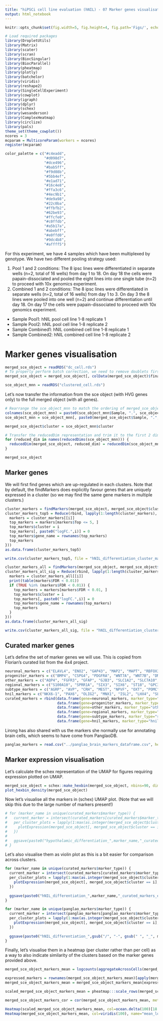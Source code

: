 ```yaml
---
title: "hiPSCi cell line evaluation (hNIL) - 07 Marker genes visualisation"
output: html_notebook
---
```


```r
knitr::opts_chunk$set(fig.width=5, fig.height=4, fig.path='Figs/', echo=FALSE, warning=FALSE, message=FALSE)
```

```r
# Load required packages
library(DropletUtils)
library(Matrix)
library(scater) 
library(scran)
library(BiocSingular)
library(BiocParallel)
library(pheatmap)
library(plotly)
library(batchelor)
library(viridis)
library(reshape2)
library(SingleCellExperiment)
library(cowplot)
library(igraph)
library(dplyr)
library(schex)
library(wesanderson)
library(ComplexHeatmap)
library(circlize)
library(pals)
theme_set(theme_cowplot())
ncores = 3
mcparam = MulticoreParam(workers = ncores)
register(mcparam)
```

```r
color_palette = c("#c4eadd",
                  "#d098d7",
                  "#dce496",
                  "#bab5ff",
                  "#f9d08b",
                  "#5bb4ef",
                  "#e1ad71",
                  "#16c4e8",
                  "#ffa3c6",
                  "#4ec9b1",
                  "#de9a98",
                  "#22c0ba",
                  "#ffbfb2",
                  "#62be93",
                  "#ffcfe0",
                  "#c0ffdb",
                  "#a5b17a",
                  "#abebff",
                  "#e0ffd0",
                  "#9dc4b8",
                  "#affff5")
```

For this experiment, we have 4 samples which have been multiplexed by genotype. We have two different pooling strategy used:

 1. Pool 1 and 2 conditions: The 8 ipsc lines were differentiated in separate wells (n=2, total of 16 wells) from day 1 to 18. On day 18 the cells were papain-dissociated and pooled the eight lines into one single tube (n=2) to proceed with 10x genomics experiment.
 2. Combined 1 and 2 conditions: The 8 ipsc lines were differentiated in separate wells (n=2, total of 16 wells) from day 1 to 3.  On day 3 the 8 lines were pooled into one well (n=2) and continue differentiation until day 18.  On day 17 the cells were papain-dissociated to proceed with 10x genomics experiment.

- Sample Pool1: hNIL pool cell line 1-8 replicate 1
- Sample Pool2: hNIL pool cell line 1-8 replicate 2
- Sample Combined1: hNIL combined cell line 1-8 replicate 1
- Sample Combined2: hNIL combined cell line 1-8 replicate 2

# Marker genes visualisation

```r
merged_sce_object = readRDS("dc_cell.rds")
# To properly perform batch correction, we need to remove doublets first
merged_sce_object = merged_sce_object[, colData(merged_sce_object)$final_doublet_call == "Singlet"]

sce_object_mnn = readRDS("clustered_cell.rds")
```

Let's now transfer the information from the sce object (with HVG genes only) to the full merged object (with all genes).

```r
# Rearrange the sce_object_mnn to match the ordering of merged_sce_object
colnames(sce_object_mnn) = paste0(sce_object_mnn$Sample, ".", sce_object_mnn$Barcode)
sce_object_mnn = sce_object_mnn[, paste0(merged_sce_object$Sample, ".", merged_sce_object$Barcode)]

merged_sce_object$cluster = sce_object_mnn$cluster

# Transfer the reducedDim representation and trim it to the first 2 dim only
for (reduced_dim in names(reducedDims(sce_object_mnn))) {
  reducedDim(merged_sce_object, reduced_dim) = reducedDim(sce_object_mnn, reduced_dim)[,c(1:2)]
}

merged_sce_object
```

## Marker genes

We will first find genes which are up-regulated in each clusters. Note that by default, the findMarkers does explicitly favour genes that are uniquely expressed in a cluster (so we may find the same gene markers in multiple clusters.)

```r
cluster_markers = findMarkers(merged_sce_object, merged_sce_object$cluster, block=merged_sce_object$Sample, assay.type="logcounts", direction="up", lfc=0.5, pval.type="any")
cluster_markers_top5 = Reduce(rbind, lapply(1:length(cluster_markers), function(i) {
  markers = cluster_markers[[i]]
  top_markers = markers[markers$Top <= 5, ]
  top_markers$cluster = i
  top_markers[, paste0("logFC.",i)] = 0
  top_markers$gene_name = rownames(top_markers)
  top_markers
}))
as.data.frame(cluster_markers_top5)

write.csv(cluster_markers_top5, file = "hNIL_differentiation_cluster_markers_any_top5.csv", row.names = FALSE)
```

```r
cluster_markers_all = findMarkers(merged_sce_object, merged_sce_object$cluster, block=merged_sce_object$Sample, assay.type="logcounts", direction="up", lfc=0.5, pval.type="all")
cluster_markers_all_sig = Reduce(rbind, lapply(1:length(cluster_markers_all), function(i) {
  markers = cluster_markers_all[[i]]
  print(table(markers$FDR < 0.01))
  if (TRUE %in% (markers$FDR < 0.01)) {
    top_markers = markers[markers$FDR < 0.01, ]
    top_markers$cluster = i
    top_markers[, paste0("logFC.",i)] = 0
    top_markers$gene_name = rownames(top_markers)
    top_markers 
  }
}))
as.data.frame(cluster_markers_all_sig)

write.csv(cluster_markers_all_sig, file = "hNIL_differentiation_cluster_markers_all_sig.csv", row.names = FALSE)
```


## Curated marker genes

Let's define the set of marker genes we will use. This is copied from Florian's curated list from the 4x4 project.

```r
neuronal_markers = c("ELAVL4", "ENO2", "GAP43", "MAP2", "MAPT", "RBFOX3", "SNAP25", "STMN2", "SYT1", "TUBB2A", "LHX1", "NPY", "SST", "5HT3AR", "CALB", "PVALB", "VIP", "LHX5", "DLX1", "DLX5", "DLX6", "DLX2", "GAD1", "GAD2", "SLC32A1", "CAMK2A", "SLC17A6", "DCX", "CPEB3", "DRD2", "EPHA5", "ERC2", "GRIA3", "LMO3", "LMX1B", "LRRC3B", "LRRTM2", "LSAMP", "LY6H", "PBX1", "PRRT4", "RET", "SCNA", "TH", "TMEFF2", "TMEM255A", "ALDH1A1", "CHGB", "GATA2", "GCHFR", "SLC18A2", "TPH2")
progenitor_markers = c("BMP4", "CSPG4", "PDGFRA", "WNT7A", "WNT7B", "DMBX1", "HMGA1", "ZEB2", "AURKA", "UBE2C", "MKI67", "TOP2A", "FEZF2", "FOXD1", "ASCL1", "DLK1", "DLL3", "HES5", "SOX2", "NES", "VIM", "FOXA1", "FABP7", "S100B", "SLC1A3")
other_markers = c("AQP4", "FGFR3", "GFAP", "GJB3", "SLC1A2", "SLC7A10", "SOX9", "DNAH11", "MLF1", "TTR", "CCDC153", "FOXJ1", "STOML3", "TM4SF1", "TMEM212", "LMX1A", "FOXA2", "ADM", "CD59A", "COL25A1", "CRYM ", "LHX2", "SLC16A2", "SLC17A8", "VCAN", "RAX", "S100A6", "SIM1", "NHLH1", "NEUROD1", "NEUROG1", "NEUROG2", "NHLH2", "GJC2", "MAG", "MAN1A", "MBP", "MOG", "OLIG2", "SOX10", "FYN")
regional_markers = c("S100A10", "SPRR1A", "SIX3", "SIX6", "ST18", "GPC3", "TBX3", "NKX6-2", "ONECUT2", "FGF8", "SNHG11", "LHX9", "CARTPT", "LHX6", "LHX8", "ARX", "VAX1", "NKX2-2", "OTX2", "HCRT", "PDYN", "QRFP", "FOXB1", "HDC", "PCP4", "UNCX", "PITX2", "BUB3", "CITED1", "LEF1", "HMX2", "EMX2", "MEIS2", "PAX6", "SP8", "SP9", "ISL1", "OTP", "EBF3", "TBCA", "POU3F2", "PROK2", "RORA", "VIPR2", "ZIC1", "BARHL1", "FOXP2", "IRX3", "IRX5", "NR4A2", "TBR1", "EMX1", "FOXG1", "FRZB", "WNT8B", "CHCHD10", "NR5A1", "SOX14")
subtype_markers = c("AGRP", "AVP", "CRH", "MEST", "NPVF", "OXT", "POMC", "RGCC", "SCN7A", "TAC2", "TRH", "GHRH", "HTR3A", "IGFBP5", "KISS1")
hnil_markers = c("NKX6-1", "PAX6", "OLIG2", "MNX1", "ISL2", "LHX4", "SLC18A3", "CHAT", "ONECUT1", "ONECUT2", "ONECUT3", "EBF1", "EBF2", "EBF3", "EBF4")
curated_markers = rbind(data.frame(gene=neuronal_markers, marker_type="neuronal"),
                        data.frame(gene=progenitor_markers, marker_type="progenitor"),
                        data.frame(gene=other_markers, marker_type="other"),
                        data.frame(gene=regional_markers, marker_type="regional"),
                        data.frame(gene=subtype_markers, marker_type="subtype"),
                        data.frame(gene=hnil_markers, marker_type="hnil"))
```

Lirong has also shared with us the markers she normally use for annotating brain cells, which seems to have come from PanglaoDB.

```r
panglao_markers = read.csv("../panglao_brain_markers_dataframe.csv", header=F, stringsAsFactors = F, col.names = c("marker_type", "gene"))
```


## Marker expression visualisation

Let's calculate the schex representation of the UMAP for figures requiring expression plotted on UMAP.

```r
merged_sce_object = schex::make_hexbin(merged_sce_object, nbins=90, dimension_reduction="UMAP", use_dims=c(1,2))
plot_hexbin_density(merged_sce_object)
```

Now let's visualise all the markers in (schex) UMAP plot. (Note that we will skip this due to the large number of markers present!)

```r
# for (marker_name in unique(curated_markers$marker_type)) {
#   current_marker = intersect(curated_markers[curated_markers$marker_type == marker_name, c("gene")], rownames(merged_sce_object))
#   per_cluster_plots = lapply(1:max(as.integer(merged_sce_object$cluster)), function(i) {
#     plotExpression(merged_sce_object[, merged_sce_object$cluster == i], current_marker, point_size=0.5, theme_size=8) + ggtitle(paste0("Cluster ",i))
#   })
# 
#   ggsave(paste0("hypothalamic_differentiation_",marker_name,"_curated_markers_expression_overlay.png"), plot = plot_grid(plotlist = per_cluster_plots, ncol=1), width = 1*length(current_marker), height = 3.5*max(as.integer(sce_object$subclusters)), units="cm", limitsize = FALSE)
# }
```

Let's also visualise them as violin plot as this is a bit easier for comparison across clusters.

```r
for (marker_name in unique(curated_markers$marker_type)) {
  current_marker = intersect(curated_markers[curated_markers$marker_type == marker_name, c("gene")], rownames(merged_sce_object))
  per_cluster_plots = lapply(1:max(as.integer(merged_sce_object$cluster)), function(i) {
    plotExpression(merged_sce_object[, merged_sce_object$cluster == i], current_marker, point_size=0.5, theme_size=8) + ggtitle(paste0("Cluster ",i))
  })
  
  ggsave(paste0("hNIL_differentiation_",marker_name,"_curated_markers_expression_violin.png"), plot = plot_grid(plotlist = per_cluster_plots, ncol=1), width = 1*length(current_marker), height = 3*max(as.integer(sce_object_mnn$cluster)), units="cm", limitsize = FALSE)
}
```

```r
for (marker_name in unique(panglao_markers$marker_type)) {
  current_marker = intersect(panglao_markers[panglao_markers$marker_type == marker_name, c("gene")], rownames(merged_sce_object))
  per_cluster_plots = lapply(1:max(as.integer(merged_sce_object$cluster)), function(i) {
    plotExpression(merged_sce_object[, merged_sce_object$cluster == i], current_marker, point_size=0.5, theme_size=8) + ggtitle(paste0("Cluster ",i))
  })
  
  ggsave(paste0("hNIL_differentiation_",gsub("/", "-", gsub(" ", "_", marker_name)),"_panglao_markers_expression_violin.png"), plot = plot_grid(plotlist = per_cluster_plots, ncol=1), width = 1*length(current_marker), height = 3*max(as.integer(sce_object_mnn$cluster)), units="cm", limitsize = FALSE)
}
```


Finally, let's visualise them in a heatmap (per cluster rather than per cell) as a way to also indicate similarity of the clusters based on the marker genes provided above.

```r
merged_sce_object_markers_mean = logcounts(aggregateAcrossCells(merged_sce_object[intersect(curated_markers$gene, rownames(merged_sce_object)), ], merged_sce_object$cluster, average=T, use_exprs_values="logcounts"))

expressed_markers = rownames(merged_sce_object_markers_mean)[apply(merged_sce_object_markers_mean, 1, sum) > 0]
merged_sce_object_markers_mean = merged_sce_object_markers_mean[expressed_markers,]

scaled_merged_sce_object_markers_mean = pheatmap:::scale_rows(merged_sce_object_markers_mean)
```

```r
merged_sce_object_markers_cor = cor(merged_sce_object_markers_mean, method="pearson")

Heatmap(scaled_merged_sce_object_markers_mean, col=ocean.delta(100)[18:90], name="z-score", cluster_columns = hclust(as.dist(1-merged_sce_object_markers_cor)), clustering_distance_rows= "pearson", column_dend_height = unit(20, "mm"), row_dend_width = unit(20, "mm"), row_names_gp = gpar(fontsize = 6)) + 
Heatmap(merged_sce_object_markers_mean, col=viridis(100), name="mean_logcounts", cluster_columns = hclust(as.dist(1-merged_sce_object_markers_cor)), clustering_distance_rows= "pearson", column_dend_height = unit(20, "mm"), row_dend_width = unit(20, "mm"), row_names_gp = gpar(fontsize = 6))
```

